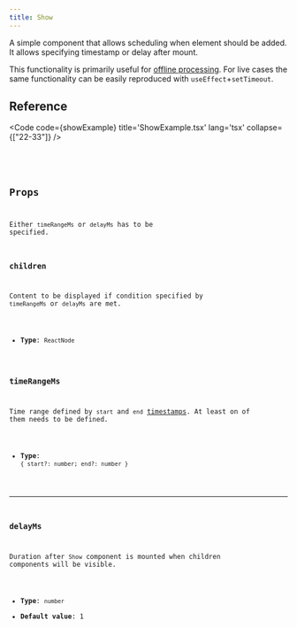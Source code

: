 ```yaml
---
title: Show
---
```


A simple component that allows scheduling when element should be added. It allows specifying
timestamp or delay after mount.

This functionality is primarily useful for [offline processing](/fundamentals/glossary#offline-processing).
For live cases the same functionality can be easily reproduced with `useEffect`+`setTimeout`.

## Reference

<Code code={showExample} title='ShowExample.tsx' lang='tsx' collapse={["22-33"]} />

<CollapsibleDetails summaryTitle='Type definitions'>
<Code code={`
type ShowProps = {
    children: ReactNode;
    timeRangeMs?: { start?: number; end?: number };
    delayMs?: number
}
`} lang='tsx' />
</CollapsibleDetails>

## Props

Either `timeRangeMs` or `delayMs` has to be specified.

### children
Content to be displayed if condition specified by `timeRangeMs` or `delayMs` are met.

- **Type**: `ReactNode`

### timeRangeMs
Time range defined by `start` and `end` [timestamps](/fundamentals/glossary#timestamp). At least on of them
needs to be defined.

- **Type**: `{ start?: number; end?: number }`

---

### delayMs
Duration after `Show` component is mounted when children components
will be visible.

- **Type**: `number`
- **Default value**: 1

